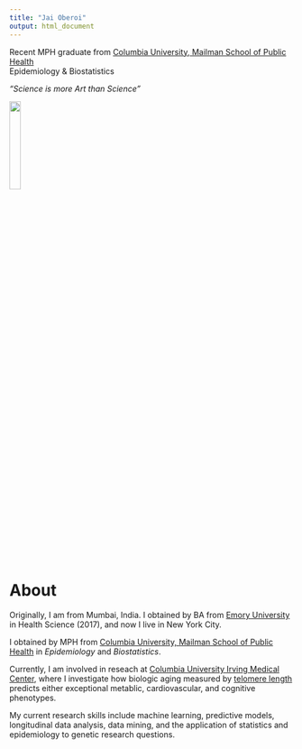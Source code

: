 ```yaml
---
title: "Jai Oberoi"
output: html_document
---
```


Recent MPH graduate from [Columbia University, Mailman School of Public Health](https://www.publichealth.columbia.edu/) <br>
Epidemiology & Biostatistics

*"Science is more Art than Science"*

<img src="images/aboutpic.jpg" style="width:20%; border:5px; margin-right: 30px"> 

<br>

# About

Originally, I am from Mumbai, India. I obtained by BA from [Emory University](http://www.emory.edu/home/index.html) in Health Science (2017), and now I live in New York City. 

I obtained by MPH from  [Columbia University, Mailman School of Public Health](https://www.mailman.columbia.edu/) in *Epidemiology* and *Biostatistics*. 

Currently, I am involved in reseach at [Columbia University Irving Medical Center](https://www.cuimc.columbia.edu/), where I investigate how biologic aging measured by [telomere length](https://www.ncbi.nlm.nih.gov/pmc/articles/PMC4292845/) predicts either exceptional metablic, cardiovascular, and cognitive phenotypes. 

My current research skills include machine learning, predictive models, longitudinal data analysis, data mining, and the application of statistics and epidemiology to genetic research questions. 


